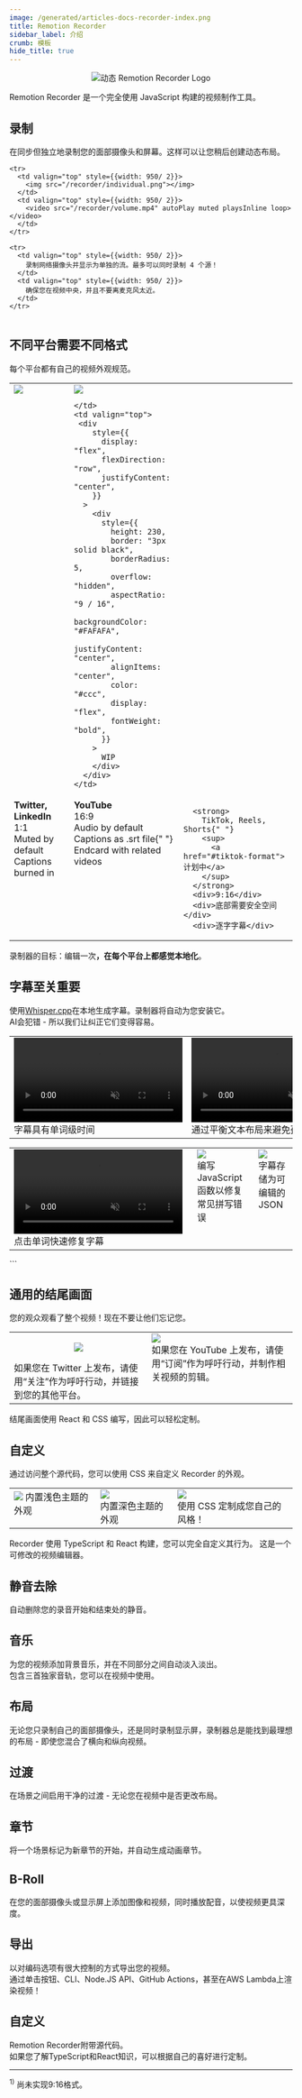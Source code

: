 ```yaml
---
image: /generated/articles-docs-recorder-index.png
title: Remotion Recorder
sidebar_label: 介绍
crumb: 模板
hide_title: true
---
```


<p align="center">
  <picture>
    <source
      media="(prefers-color-scheme: dark)"
      srcset="/recorder/recorder-logo-dark.gif"
    />
    <img
      alt="动态 Remotion Recorder Logo"
      src="/recorder/recorder-logo-light.gif"
    />
  </picture>
</p>

Remotion Recorder 是一个完全使用 JavaScript 构建的视频制作工具。

## 录制

在同步但独立地录制您的面部摄像头和屏幕。这样可以让您稍后创建动态布局。

<div style={{overflowX: 'auto', WebkitOverflowScrolling: 'touch', }}>
  <table style={{  tableLayout: "fixed", width: 950, marginBottom: 0 }}>

    <tr>
      <td valign="top" style={{width: 950/ 2}}>
        <img src="/recorder/individual.png"></img>
      </td>
      <td valign="top" style={{width: 950/ 2}}>
        <video src="/recorder/volume.mp4" autoPlay muted playsInline loop></video>
      </td>
    </tr>

    <tr>
      <td valign="top" style={{width: 950/ 2}}>
        录制网络摄像头并显示为单独的流。最多可以同时录制 4 个源！   
      </td>
      <td valign="top" style={{width: 950/ 2}}>
        确保您在视频中央，并且不要离麦克风太近。
      </td>
    </tr>

  </table>
</div>

## 不同平台需要不同格式

每个平台都有自己的视频外观规范。

<div style={{overflowX: 'auto', WebkitOverflowScrolling: 'touch', }}>
<table style={{  tableLayout: "fixed", width: 950 }}>
  <tr>
    <td valign="top">
      <img
        style={{ height: 230,  border: "3px solid black", borderRadius: 5, aspectRatio: '1 / 1' }}
        src="/recorder/vps-square.png"
      />
    </td>
    <td valign="top">
      <img
        style={{
          height: 230,
          border: "3px solid black",
          borderRadius: 5,
          overflow: "hidden",
        }}
        src="/recorder/vps-landscape.png"
      />
  
    </td>
    <td valign="top">
     <div
        style={{
          display: "flex",
          flexDirection: "row",
          justifyContent: "center",
        }}
      >
        <div
          style={{
            height: 230,
            border: "3px solid black",
            borderRadius: 5,
            overflow: "hidden",
            aspectRatio: "9 / 16",
            backgroundColor: "#FAFAFA",
            justifyContent: "center",
            alignItems: "center",
            color: "#ccc",
            display: "flex",
            fontWeight: "bold",
          }}
        >
          WIP
        </div>
      </div>
    </td>

  </tr>
  <tr>
  <td valign="top">      
     <strong>Twitter, LinkedIn</strong>
      <div>1:1</div>
      <div>Muted by default</div>
      <div>Captions burned in</div>
  </td>
  <td valign="top">   
   <strong>YouTube</strong>
      <div>16:9</div>
      <div>Audio by default</div>
      <div>
        Captions as .srt file{" "}
      </div>
      <div>Endcard with related videos</div>
      </td>
  <td valign="top">
   
      <strong>
        TikTok, Reels, Shorts{" "}
        <sup>
          <a href="#tiktok-format">计划中</a>
        </sup>
      </strong>
      <div>9:16</div>
      <div>底部需要安全空间</div>
      <div>逐字字幕</div>
  </td>
  </tr>
</table>
</div>

录制器的目标：编辑一次<strong>，在每个平台上都感觉本地化</strong>。

## 字幕至关重要

使用[Whisper.cpp](https://github.com/ggerganov/whisper.cpp)在本地生成字幕。录制器将自动为您安装它。  
AI会犯错 - 所以我们让纠正它们变得容易。

<div style={{overflowX: 'auto', WebkitOverflowScrolling: 'touch', }}>
<table style={{  tableLayout: "fixed", width: 950, marginBottom: 0 }}>  <tr>
    <td valign="top" style={{width: 950/ 3}}>
      <video src="/recorder/wordlevel.webm" autoPlay muted playsInline loop></video>
      字幕具有单词级时间
      </td>
    <td valign="top" style={{width: 950/ 3}}>
      <video src="/recorder/noorphans.webm" autoPlay muted playsInline loop></video>
     通过平衡文本布局来避免孤立单词
    </td>
    <td valign="top" style={{width: 950/ 3}}>
      <video src="/recorder/monospace.webm" autoPlay muted playsInline loop></video>
      使用`反引号`来突出技术术语
    </td>

  </tr>
</table>
<table style={{ tableLayout: "fixed", width: 950}}>
  <tr style={{borderTop: 0}}>
    <td valign="top" style={{width: 950/ 3}}>
      <video style={{height: 300}} src="/recorder/subseditor.webm" autoPlay muted playsInline loop></video>
      点击单词快速修复字幕
    </td>
    <td valign="top" style={{width: 950/ 3}}>
      <img style={{ borderRadius: 5}} src="/recorder/autocorrect.png" autoPlay muted playsInline loop></img><br/>
      编写JavaScript函数以修复常见拼写错误
    </td>
    <td valign="top" style={{width: 950/ 3}}>
      <img style={{width: '100%', borderRadius: 5}} src="/recorder/asjson.png" autoPlay muted playsInline loop></img><br/>
      字幕存储为可编辑的JSON
    </td>
  </tr>
</table>
</div>
```

## 通用的结尾画面

您的观众观看了整个视频！现在不要让他们忘记您。

<div style={{overflowX: 'auto', WebkitOverflowScrolling: 'touch', }}>

<table style={{ width: 950, tableLayout: "fixed" }}>
  <tr>
    <td valign="top" style={{ width: 950 / 2 }}>
      <p align="center" style={{ marginTop: 0, marginBottom: 0 }}>
        <img
          style={{ borderRadius: 5, height: 250 }}
          src="/recorder/endcard-square.png"
          autoPlay
          muted
          playsInline
          loop
        ></img>
      </p>
      如果您在 Twitter 上发布，请使用“关注”作为呼吁行动，并链接到您的其他平台。
    </td>
    <td valign="top" style={{ width: 950 / 2 }}>
      <img
        style={{ width: 950 / 2, borderRadius: 5 }}
        src="/recorder/endcard-youtube.png"
        autoPlay
        muted
        playsInline
        loop
      ></img>
      <br />
      如果您在 YouTube 上发布，请使用“订阅”作为呼吁行动，并制作相关视频的剪辑。
    </td>
  </tr>
</table>
</div>

结尾画面使用 React 和 CSS 编写，因此可以轻松定制。

## 自定义

通过访问整个源代码，您可以使用 CSS 来自定义 Recorder 的外观。

<div style={{ overflowX: "auto", WebkitOverflowScrolling: "touch" }}>
  <table style={{ tableLayout: "fixed", width: 950 }}>
    <tr style={{ borderTop: 0 }}>
      <td valign="top" style={{ width: 950 / 3 }}>
        <img style={{ borderRadius: 5 }} src="/recorder/theme-light.png"></img>
        内置浅色主题的外观
      </td>
      <td valign="top" style={{ width: 950 / 3 }}>
        <img style={{ borderRadius: 5 }} src="/recorder/theme-dark.png"></img>
        <br />
        内置深色主题的外观
      </td>
      <td valign="top" style={{ width: 950 / 3 }}>
        <img style={{ borderRadius: 5 }} src="/recorder/theme-fancy.png"></img>
        <br />
        使用 CSS 定制成您自己的风格！
      </td>
    </tr>
  </table>
</div>

Recorder 使用 TypeScript 和 React 构建，您可以完全自定义其行为。
这是一个可修改的视频编辑器。

## 静音去除 

自动删除您的录音开始和结束处的静音。

## 音乐 

为您的视频添加背景音乐，并在不同部分之间自动淡入淡出。  
包含三首独家音轨，您可以在视频中使用。

## 布局 

无论您只录制自己的面部摄像头，还是同时录制显示屏，录制器总是能找到最理想的布局 - 即使您混合了横向和纵向视频。

## 过渡 

在场景之间启用干净的过渡 - 无论您在视频中是否更改布局。

## 章节 

将一个场景标记为新章节的开始，并自动生成动画章节。

## B-Roll 

在您的面部摄像头或显示屏上添加图像和视频，同时播放配音，以使视频更具深度。

## 导出 

以对编码选项有很大控制的方式导出您的视频。  
通过单击按钮、CLI、Node.JS API、GitHub Actions，甚至在AWS Lambda上渲染视频！

## 自定义 

Remotion Recorder附带源代码。  
如果您了解TypeScript和React知识，可以根据自己的喜好进行定制。

---

<sup id="tiktok-format">1)</sup> 尚未实现9:16格式。
